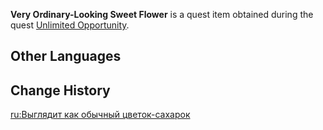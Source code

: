 {{Item Infobox
|id           = 100623
|image        = Item Sweet Flower.png
|type         = Quest Items
|description  = A Sweet Flower gathered from beside a meteorite. It doesn't look, feel or smell like anything special. Perhaps only Ivanovich knows its true worth...
|source1      = Obtained during [[Unlimited Opportunity]]
|related_type = Variant
|related_item = Sweet Flower
}}
'''Very Ordinary-Looking Sweet Flower''' is a quest item obtained during the quest [[Unlimited Opportunity]].

==Other Languages==
{{Other Languages
|default_hidden = 1
|en      = Very Ordinary-Looking Sweet Flower
|zhs     = 看起来很普通的甜甜花
|zhs_rm  = Kànqǐlái Hén Pǔtōng de Tiántián Huā
|zht     = 看起來很普通的甜甜花
|zht_rm  = Kànqǐlái Hén Pǔtōng de Tiántián Huā
|ja      = 普通なスイートフラワー
|ja_rm   = Futsuuna Suiito Furawaa
|ko      = 아주 평범해 보이는 달콤달콤꽃
|ko_rm   = Aju Pyeongbeomhae Boineun Dalkomdalkomkkot
|es      = Flor dulce de aspecto normal
|fr      = Fleur sucrante d'aspect ordinaire
|ru      = Выглядит как обычный цветок-сахарок
|th      = Sweet Flower ที่ดูธรรมดา
|th_rm   = 
|vi      = Hoa Ngọt Tầm Thường
|de      = Ganz normal aussehende Zuckerblume
|id      = Sweet Flower Biasa
|pt      = Parece uma Flor Doce Comum
|tr      = Çok Sıradan Görünümlü Tatlı Çiçek
|it      = Fiordolce dall'aspetto molto ordinario
}}

==Change History==
{{Change History|1.1}}

[[ru:Выглядит как обычный цветок-сахарок]]